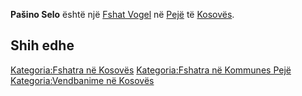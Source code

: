 {{Fshat në Kosovës
 | Emri                = Pašino Selo
| sqi_V_name = Pashino Sello
| sqi_V_FULL_NAME_RO = Pashino Sello
| sqi_V_FULL_NAME_ND_RO = Pashino Sello
| sqi_V_SORT_NAME_RG = PASHINOSELLO
| sqi_V_FULL_NAME_RG = Pashino Sello
| sqi_V_FULL_NAME_ND_RG = Pashino Sello
| srp_N_name = Pašino Selo
| srp_N_FULL_NAME_RO = Pašino Selo
| srp_N_FULL_NAME_ND_RO = Pasino Selo
| srp_N_SORT_NAME_RG = PASINOSELO
| srp_N_FULL_NAME_RG = Pašino Selo
| srp_N_FULL_NAME_ND_RG = Pasino Selo

 | Emri (Rasa dhanore) = 
 | Figura              = 
 | Shteti              = Kosovo
 | Komuna              = Pejë
 | Kodi postar         = 
 | Sipërfaqja          = 

 | Popullsia           = 

 | Regj. i popullsisë  = 
 | Dend. e popullsisë  = 
 | Faqja zyrtare       = 
 <!--- Koordinatat ----> 
 | Gjerësia            = 42.672778
 | Gjatësia            = 20.330278
 | Lartësia            = 
}}
'''Pašino Selo''' është një [[Fshat Vogel]] në [[Pejë]] të [[Kosovës]].

<!-- == Gjeografia == -->
<!-- == Historia == -->
<!-- == Demografia == -->
== Shih edhe ==
{{Komuna Pejë}}
{{Kosovo-Administrata-Cung}}

[[Kategoria:Fshatra në Kosovës]]
[[Kategoria:Fshatra në Kommunes Pejë]]
[[Kategoria:Vendbanime në Kosovës]]